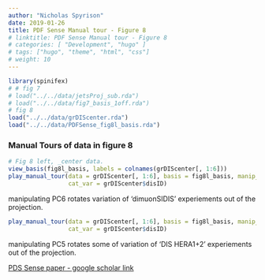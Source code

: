 ```yaml
---
author: "Nicholas Spyrison"
date: 2019-01-26
title: PDF Sense Manual tour - Figure 8
# linktitle: PDF Sense Manual tour - Figure 8
# categories: [ "Development", "hugo" ]
# tags: ["hugo", "theme", "html", "css"]
# weight: 10
---
```

```r
library(spinifex)
# # fig 7
# load("../../data/jetsProj_sub.rda")
# load("../../data/fig7_basis_1off.rda")
# fig 8
load("../../data/grDIScenter.rda")
load("../../data/PDFSense_fig8l_basis.rda")
```


### Manual Tours of data in  figure 8
```r
# Fig 8 left, _center data.
view_basis(fig8l_basis, labels = colnames(grDIScenter[, 1:6]))
play_manual_tour(data = grDIScenter[, 1:6], basis = fig8l_basis, manip_var = 6,
                 cat_var = grDIScenter$disID)
```

manipulating PC6 rotates variation of 'dimuonSIDIS' experiements out of the projection.

```r
play_manual_tour(data = grDIScenter[, 1:6], basis = fig8l_basis, manip_var = 5,
                 cat_var = grDIScenter$disID)
```

manipulating PC5 rotates some of variation of 'DIS HERA1+2' experiements out of the projection.


[PDS Sense paper - google scholar link](https://scholar.google.com/scholar?cluster=9110690189452049647&hl=en&as_sdt=0,5)








